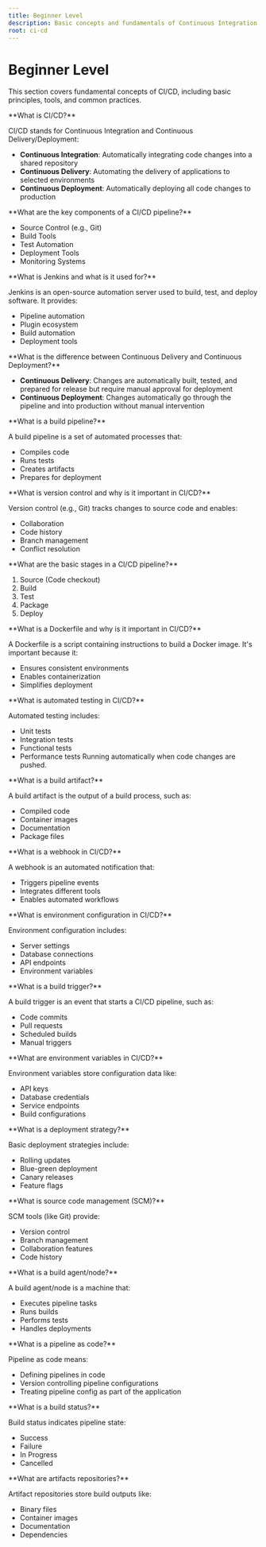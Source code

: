 ```yaml
---
title: Beginner Level
description: Basic concepts and fundamentals of Continuous Integration and Continuous Deployment.
root: ci-cd
---
```



# Beginner Level

This section covers fundamental concepts of CI/CD, including basic principles, tools, and common practices.

<Steps>
<Step>
**What is CI/CD?**

CI/CD stands for Continuous Integration and Continuous Delivery/Deployment:
- **Continuous Integration**: Automatically integrating code changes into a shared repository
- **Continuous Delivery**: Automating the delivery of applications to selected environments
- **Continuous Deployment**: Automatically deploying all code changes to production
</Step>

<Step>
**What are the key components of a CI/CD pipeline?**

- Source Control (e.g., Git)
- Build Tools
- Test Automation
- Deployment Tools
- Monitoring Systems
</Step>

<Step>
**What is Jenkins and what is it used for?**

Jenkins is an open-source automation server used to build, test, and deploy software. It provides:
- Pipeline automation
- Plugin ecosystem
- Build automation
- Deployment tools
</Step>

<Step>
**What is the difference between Continuous Delivery and Continuous Deployment?**

- **Continuous Delivery**: Changes are automatically built, tested, and prepared for release but require manual approval for deployment
- **Continuous Deployment**: Changes automatically go through the pipeline and into production without manual intervention
</Step>

<Step>
**What is a build pipeline?**

A build pipeline is a set of automated processes that:
- Compiles code
- Runs tests
- Creates artifacts
- Prepares for deployment
</Step>

<Step>
**What is version control and why is it important in CI/CD?**

Version control (e.g., Git) tracks changes to source code and enables:
- Collaboration
- Code history
- Branch management
- Conflict resolution
</Step>

<Step>
**What are the basic stages in a CI/CD pipeline?**

1. Source (Code checkout)
2. Build
3. Test
4. Package
5. Deploy
</Step>

<Step>
**What is a Dockerfile and why is it important in CI/CD?**

A Dockerfile is a script containing instructions to build a Docker image. It's important because it:
- Ensures consistent environments
- Enables containerization
- Simplifies deployment
</Step>

<Step>
**What is automated testing in CI/CD?**

Automated testing includes:
- Unit tests
- Integration tests
- Functional tests
- Performance tests
Running automatically when code changes are pushed.
</Step>

<Step>
**What is a build artifact?**

A build artifact is the output of a build process, such as:
- Compiled code
- Container images
- Documentation
- Package files
</Step>

<Step>
**What is a webhook in CI/CD?**

A webhook is an automated notification that:
- Triggers pipeline events
- Integrates different tools
- Enables automated workflows
</Step>

<Step>
**What is environment configuration in CI/CD?**

Environment configuration includes:
- Server settings
- Database connections
- API endpoints
- Environment variables
</Step>

<Step>
**What is a build trigger?**

A build trigger is an event that starts a CI/CD pipeline, such as:
- Code commits
- Pull requests
- Scheduled builds
- Manual triggers
</Step>

<Step>
**What are environment variables in CI/CD?**

Environment variables store configuration data like:
- API keys
- Database credentials
- Service endpoints
- Build configurations
</Step>

<Step>
**What is a deployment strategy?**

Basic deployment strategies include:
- Rolling updates
- Blue-green deployment
- Canary releases
- Feature flags
</Step>

<Step>
**What is source code management (SCM)?**

SCM tools (like Git) provide:
- Version control
- Branch management
- Collaboration features
- Code history
</Step>

<Step>
**What is a build agent/node?**

A build agent/node is a machine that:
- Executes pipeline tasks
- Runs builds
- Performs tests
- Handles deployments
</Step>

<Step>
**What is a pipeline as code?**

Pipeline as code means:
- Defining pipelines in code
- Version controlling pipeline configurations
- Treating pipeline config as part of the application
</Step>

<Step>
**What is a build status?**

Build status indicates pipeline state:
- Success
- Failure
- In Progress
- Cancelled
</Step>

<Step>
**What are artifacts repositories?**

Artifact repositories store build outputs like:
- Binary files
- Container images
- Documentation
- Dependencies 
</Step>
</Steps> 